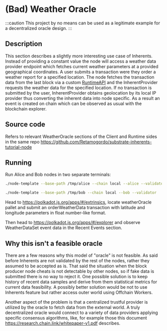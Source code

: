 # (Bad) Weather Oracle
:::caution
This project by no means can be used as a legitimate example for a decentralized oracle design.
::: 
## Description
This section describes a slightly more interesting use case of Inherents.
Instead of providing a constant value the node will access a weather data provider endpoint which fetches current weather parameters at a provided geographical coordinates.
A user submits a transaction were they order a weather report for a specified location.
The node fetches the transaction data from the last block via a custom [RuntimeAPI](https://docs.substrate.io/reference/runtime-apis/)
and the InherentProvider requests the weather data for the specified location.
If no transaction is submitted by the user, InherentProvider obtains geolocation by its local IP provider thus
converting the inherent data into node specific.
As a result an event is created on chain which can be observed as usual with the blockchain explorer.

## Source code
Refers to relevant WeatherOracle sections of the Client and Runtime sides in the same repo
https://github.com/Retamogordo/substrate-inherents-tutorial-node

## Running
Run Alice and Bob nodes in two separate terminals:
```bash
./node-template --base-path /tmp/alice --chain local --alice --validator
```
```bash
./node-template --base-path /tmp/bob --chain local --bob --validator
```
Head to https://polkadot.js.org/apps/#/extrinsics, locate weatherOracle pallet and submit an orderWeatherData transaction with latitude and longitude parameters in float number-like format.

Then head to https://polkadot.js.org/apps/#/explorer and observe WeatherDataSet event data in the Recent Events section.

## Why this isn't a feasible oracle
There are a few reasons why this model of "oracle" is not feasible.
As said before Inherents are not validated by the rest of the nodes, rather they assumed to be accepted as is.
That said the situation when the block producer node cheats is not detectable by other nodes, so if fake data is submitted there is no way to reject it.
One possible solution is to keep history of recent data samples and derive from them statistical metrics for current data feasibility.
A possibly better solution would be not to use Inherents feature but rather access outer world using Offchain Workers.

Another aspect of the problem is that a centralized trustful provider is utilized by the oracle to fetch data from the external world.
A truly decentralized oracle would connect to a variety of data providers applying specific consensus algorithms, like,
for example those this document https://research.chain.link/whitepaper-v1.pdf describes.